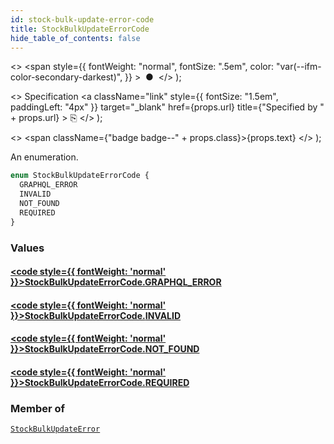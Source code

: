```yaml
---
id: stock-bulk-update-error-code
title: StockBulkUpdateErrorCode
hide_table_of_contents: false
---
```


  <>
    <span
      style={{
        fontWeight: "normal",
        fontSize: ".5em",
        color: "var(--ifm-color-secondary-darkest)",
      }}
    >
      &nbsp;●&nbsp;
    </span>
  </>
);

  <>
    Specification
    <a
      className="link"
      style={{ fontSize: "1.5em", paddingLeft: "4px" }}
      target="\_blank"
      href={props.url}
      title={"Specified by " + props.url}
    >
      ⎘
    </a>
  </>
);

  <>
    <span className={"badge badge--" + props.class}>{props.text}</span>
  </>
);

An enumeration.

```graphql
enum StockBulkUpdateErrorCode {
  GRAPHQL_ERROR
  INVALID
  NOT_FOUND
  REQUIRED
}
```

### Values

#### [<code style={{ fontWeight: 'normal' }}>StockBulkUpdateErrorCode.<b>GRAPHQL_ERROR</b></code>](#)

>

#### [<code style={{ fontWeight: 'normal' }}>StockBulkUpdateErrorCode.<b>INVALID</b></code>](#)

>

#### [<code style={{ fontWeight: 'normal' }}>StockBulkUpdateErrorCode.<b>NOT_FOUND</b></code>](#)

>

#### [<code style={{ fontWeight: 'normal' }}>StockBulkUpdateErrorCode.<b>REQUIRED</b></code>](#)

>

### Member of

[`StockBulkUpdateError`](../../api-reference/objects/stock-bulk-update-error) <Badge class="secondary" text="object"/>
